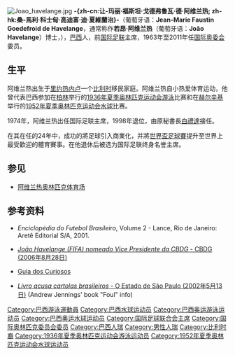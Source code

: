 {{noteTA
|T=zh-hans:若昂·阿维兰热; zh-tw:若昂·夏維蘭治; zh-hk:祖亞奧·夏維蘭治;
|1=zh-hans:若昂; zh-htw:若昂; zh-hk:祖亞奧;
|2=zh-hans:阿维兰热; zh-tw:夏維蘭治; zh-hk:夏維蘭治;
|3=zh-hans:主席; zh-hant:主席; zh-hk:主席;
|4=zh-hans:布拉特;zh-hk:白禮達;zh-tw:布拉特;
}}
[[File:Joao_havelange.jpg|thumb]]
'''-{zh-cn:让-玛丽·福斯坦·戈德弗鲁瓦·德·阿维兰热; zh-hk:桑-馬利·科士甸·高迪富·迪·夏維蘭治}-'''（葡萄牙语：'''Jean-Marie Faustin Goedefroid de Havelange'''，通常称作'''若昂·阿维兰热'''（葡萄牙语：'''João Havelange'''）博士，{{bd|1916年|5月8日|2016年|8月16日|catIdx=Havelange}}），[[巴西|巴西]]人，前[[国际足联|国际足联]]主席，1963年至2011年任[[国际奥委会|国际奥委会]]委员。

==生平==
阿维兰热出生于[[里约热内卢|里约热内卢]]一个[[比利时|比利时]]移民家庭。阿维兰热自小热爱体育运动，他曾代表巴西参加在[[柏林|柏林]]举行的[[1936年夏季奥林匹克运动会|1936年夏季奥林匹克运动会]][[游泳|游泳]]比赛和在[[赫尔辛基|赫尔辛基]]举行的[[1952年夏季奥林匹克运动会|1952年夏季奥林匹克运动会]][[水球|水球]]比赛。

1974年，阿维兰热出任国际足联主席，1998年退位，由原秘書長[[白禮達|白禮達]]接任。

在其在任的24年中，成功的將足球引入商業化，并將[[世界盃足球賽|世界盃足球賽]]提升至世界上最受歡迎的體育賽事。在他退休后被选为国际足联终身名誉主席。

== 参见 ==
*[[阿维兰热奥林匹克体育场|阿维兰热奥林匹克体育场]]

== 参考资料 ==
* {{pt icon}} ''Enciclopédia do Futebol Brasileiro'', Volume 2 - Lance, Rio de Janeiro: Aretê Editorial S/A, 2001.
* {{pt icon}} [https://web.archive.org/web/20080407220059/http://www.cbdg.org.br/pressrealeses/28ago2006.html ''João Havelange (FIFA) nomeado Vice Presidente da CBDG'' - CBDG (2006年8月28日)]
* {{pt icon}} [http://www.guiadoscuriosos.com.br/?cat_id=51378 Guia dos Curiosos]
* {{pt icon}} [https://web.archive.org/web/20080328124510/http://txt.estado.com.br/editorias/2006/05/13/esp117773.xml ''Livro acusa cartolas brasileiros'' - O Estado de São Paulo (2002年5月13日)] (Andrew Jennings' book "Foul" info)

{{國際足協主席}}

{{Authority control}}
{{DEFAULTSORT:Havelange, João}}
[[Category:巴西游泳運動員|Category:巴西游泳運動員]]
[[Category:巴西水球运动员|Category:巴西水球运动员]]
[[Category:巴西奥运游泳运动员|Category:巴西奥运游泳运动员]]
[[Category:巴西奥运水球运动员|Category:巴西奥运水球运动员]]
[[Category:国际足球联合会主席|Category:国际足球联合会主席]]
[[Category:国际奥林匹克委员会委员|Category:国际奥林匹克委员会委员]]
[[Category:巴西人瑞|Category:巴西人瑞]]
[[Category:男性人瑞|Category:男性人瑞]]
[[Category:比利时裔|Category:比利时裔]]
[[Category:1936年夏季奥林匹克运动会游泳运动员|Category:1936年夏季奥林匹克运动会游泳运动员]]
[[Category:1952年夏季奥林匹克运动会水球运动员|Category:1952年夏季奥林匹克运动会水球运动员]]